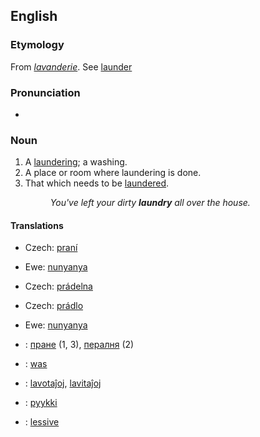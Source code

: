 ==English==

===Etymology===
From {{OF.}} ''[[lavanderie]]''. See [[launder]]

===Pronunciation===
*{{audio|en-us-laundry.ogg|Audio (US)}}

===Noun===
{{wikipedia}}
{{en-noun|laundries}}

# A [[laundering]]; a washing.
# A place or room where laundering is done.
# That which needs to be [[launder]]ed.
#: ''You've left your dirty '''laundry''' all over the house.''

====Translations====
{{trans-top|laundering; washing}}
*Czech: [[praní]] {{n}}
{{trans-mid}}
*Ewe: [[nunyanya]]
{{trans-bottom}}

{{trans-top|place or room where laundering is done}}
*Czech: [[prádelna]] {{f}}
{{trans-mid}}
{{trans-bottom}}

{{trans-top|that which needs to be laundered}}
*Czech: [[prádlo]] {{n}}
{{trans-mid}}
*Ewe: [[nunyanya]]
{{trans-bottom}}

{{checktrans-top}}
*{{ttbc|Bulgarian}}: [[пране]] {{n}} (1, 3), [[пералня]] {{f}} (2)
*{{ttbc|Dutch}}: [[was]] {{m}}
*{{ttbc|Esperanto}}: [[lavotaĵoj]], [[lavitaĵoj]]
*{{ttbc|Finnish}}: [[pyykki]]
*{{ttbc|French}}: [[lessive]] {{f}}
*{{ttbc|German}}: [[Wäsche]] {{f}}
*{{ttbc|Italian}}: [[bucato]] {{m}}
{{checktrans-mid}}
*{{ttbc|Kurdish}}: {{t|ku|balav}} {{f}}
*{{ttbc|Polish}}: [[pranie]] {{m}} (1,3); [[pralnia]] {{f}} (2)
*{{ttbc|Portuguese}}: [[lavagem]] (1), [[lavandaria]] {{f}} (2)
*{{ttbc|Spanish}}: [[ropa sucia]] {{f}} (3), [[lavandería]] {{f}} (2), [[lavado]] {{m}} (3)
*{{ttbc|Romanian}}: [[rufă]] {{f}}
*{{ttbc|Slovak}}: [[prádlo]], [[pranie]] {{n}} (1), [[práčovňa]]  {{f}} (2)
*{{ttbc|Turkish}}: [[çamaşır]]
{{checktrans-bottom}}

[[fa:laundry]]
[[fr:laundry]]
[[hy:laundry]]
[[io:laundry]]
[[pl:laundry]]
[[fi:laundry]]
[[ta:laundry]]
[[vi:laundry]]
[[zh:laundry]]